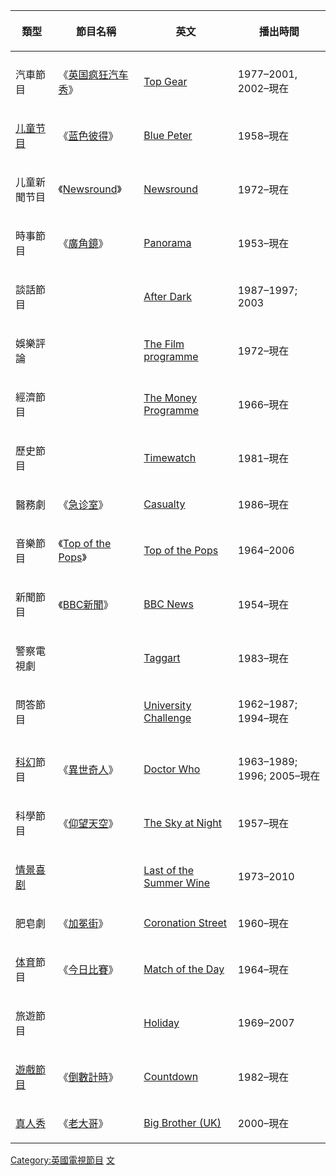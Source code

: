 {{Link style|time=2015-12-12T05:12:15+00:00}}
{{unreferenced|time=2012-07-17T06:11:48+00:00}}
{| class="sortable wikitable"
|-
! 類型
! 節目名稱
! 英文
! 播出時間
|-
|-
| 汽車節目
|《[[英国疯狂汽车秀|英国疯狂汽车秀]]》
| [[:en:Top_Gear_(1977_TV_series)|Top Gear]]
| 1977–2001, 2002–現在
|-
| [[儿童电视节目|儿童节目]]
|《[[蓝色彼得|蓝色彼得]]》
| [[:en:Blue_Peter|Blue Peter]]
| 1958–現在
|-
| 儿童新聞节目
| 《[[Newsround|Newsround]]》
| [[:en:Newsround|Newsround]]
| 1972–現在
|-
| 時事節目
|《[[廣角鏡_(電視節目)|廣角鏡]]》
| [[:en:Panorama_(TV_series)|Panorama]]
| 1953–現在
|-
| 談話節目
|
| [[:en:After_Dark_(TV_series)|After Dark]]
| 1987–1997; 2003
|-
| 娛樂評論
|
|[[:en:The_Film_programme|The Film programme]]
| 1972–現在
|-
| 經濟節目
|
| [[:en:The_Money_Programme|The Money Programme]]
| 1966–現在
|-
| 歷史節目
|
| [[:en:Timewatch|Timewatch]]
| 1981–現在
|-
| 醫務劇
|《[[急诊室_(电视剧)|急诊室]]》
| [[:en:Casualty_(TV_series)|Casualty]]
| 1986–現在
|-
| 音樂節目
|《[[Top_of_the_Pops|Top of the Pops]]》
| [[:en:Top_of_the_Pops|Top of the Pops]]
| 1964–2006
|-
| 新聞節目
| 《[[BBC新聞|BBC新聞]]》
| [[:en:BBC_News|BBC News]]
| 1954–現在
|-
| 警察電視劇
|
| [[:en:Taggart|Taggart]]
| 1983–現在
|-
| 問答節目
|
| [[:en:University_Challenge|University Challenge]]
| 1962–1987; 1994–現在
|-
|-
| [[科幻|科幻]]節目
|《[[異世奇人|異世奇人]]》
| [[:en:Doctor_Who|Doctor Who]]
| 1963–1989; 1996; 2005–現在
|-
| 科學節目
|《[[仰望天空|仰望天空]]》
| [[:en:The_Sky_at_Night|The Sky at Night]]
| 1957–現在
|-
| [[情景喜剧|情景喜剧]]
|
| [[:en:Last_of_the_Summer_Wine|Last of the Summer Wine]]
| 1973–2010
|-
| 肥皂劇
|《[[加冕街|加冕街]]》
| [[:en:Coronation_Street|Coronation Street]]
| 1960–現在
|-
| [[体育|体育]]節目
|《[[今日比賽|今日比賽]]》
| [[:en:Match_of_the_Day|Match of the Day]]
| 1964–現在
|-
| 旅遊節目
|
| [[:en:Holiday_(TV_series)|Holiday]]
| 1969–2007
|-
| [[遊戲節目|遊戲節目]]
|《[[倒數計時|倒數計時]]》
| [[:en:Countdown|Countdown]]
| 1982–現在
|-
| [[真人秀|真人秀]]
|《[[老大哥_(英國)|老大哥]]》
| [[:en:Big_Brother_(UK)|Big Brother (UK)]]
| 2000–現在
|}

[[Category:英國電視節目|Category:英國電視節目]]
[[Category:英國相關列表|文]]